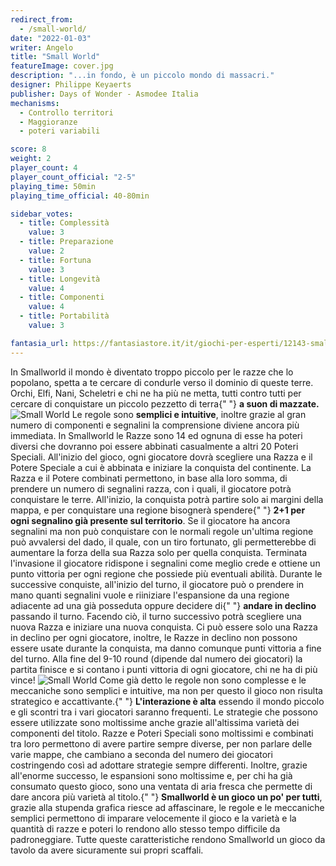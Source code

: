 ```yaml
---
redirect_from:
  - /small-world/
date: "2022-01-03"
writer: Angelo
title: "Small World"
featureImage: cover.jpg
description: "...in fondo, è un piccolo mondo di massacri."
designer: Philippe Keyaerts
publisher: Days of Wonder - Asmodee Italia
mechanisms:
  - Controllo territori
  - Maggioranze
  - poteri variabili

score: 8
weight: 2
player_count: 4
player_count_official: "2-5"
playing_time: 50min
playing_time_official: 40-80min

sidebar_votes:
  - title: Complessità
    value: 3
  - title: Preparazione
    value: 2
  - title: Fortuna
    value: 3
  - title: Longevità
    value: 4
  - title: Componenti
    value: 4
  - title: Portabilità
    value: 3

fantasia_url: https://fantasiastore.it/it/giochi-per-esperti/12143-small-world-eng.html
---
```


<Setting>
  In Smallworld il mondo è diventato troppo piccolo per le razze che lo
  popolano, spetta a te cercare di condurle verso il dominio di queste terre.
  Orchi, Elfi, Nani, Scheletri e chi ne ha più ne metta, tutti contro tutti per
  cercare di conquistare un piccolo pezzetto di terra{" "}
  <strong>a suon di mazzate.</strong>
</Setting>

<img src="./game1.jpg" alt="Small World" />

<Rules>
  Le regole sono <strong>semplici e intuitive</strong>, inoltre grazie al gran
  numero di componenti e segnalini la comprensione diviene ancora più immediata.
  In Smallworld le Razze sono 14 ed ognuna di esse ha poteri diversi che
  dovranno poi essere abbinati casualmente a altri 20 Poteri Speciali.
  All'inizio del gioco, ogni giocatore dovrà scegliere una Razza e il Potere
  Speciale a cui è abbinata e iniziare la conquista del continente. La Razza e
  il Potere combinati permettono, in base alla loro somma, di prendere un numero
  di segnalini razza, con i quali, il giocatore potrà conquistare le terre.
  All'inizio, la conquista potrà partire solo ai margini della mappa, e per
  conquistare una regione bisognerà spendere{" "}
  <strong>2+1 per ogni segnalino già presente sul territorio</strong>. Se il
  giocatore ha ancora segnalini ma non può conquistare con le normali regole
  un'ultima regione può avvalersi del dado, il quale, con un tiro fortunato, gli
  permetterebbe di aumentare la forza della sua Razza solo per quella conquista.
  Terminata l'invasione il giocatore ridispone i segnalini come meglio crede e
  ottiene un punto vittoria per ogni regione che possiede più eventuali abilità.
  Durante le successive conquiste, all'inizio del turno, il giocatore può o
  prendere in mano quanti segnalini vuole e riiniziare l'espansione da una
  regione adiacente ad una già posseduta oppure decidere di{" "}
  <strong>andare in declino</strong> passando il turno. Facendo ciò, il turno
  successivo potrà scegliere una nuova Razza e iniziare una nuova conquista. Ci
  può essere solo una Razza in declino per ogni giocatore, inoltre, le Razze in
  declino non possono essere usate durante la conquista, ma danno comunque punti
  vittoria a fine del turno. Alla fine del 9-10 round (dipende dal numero dei
  giocatori) la partita finisce e si contano i punti vittoria di ogni giocatore,
  chi ne ha di più vince!
</Rules>

<img src="./game2.jpg" alt="Small World" />

<Feedback>
  Come già detto le regole non sono complesse e le meccaniche sono semplici e
  intuitive, ma non per questo il gioco non risulta strategico e accattivante.{" "}
  <strong>L'interazione è alta</strong> essendo il mondo piccolo e gli scontri
  tra i vari giocatori saranno frequenti. Le strategie che possono essere
  utilizzate sono moltissime anche grazie all'altissima varietà dei componenti
  del titolo. Razze e Poteri Speciali sono moltissimi e combinati tra loro
  permettono di avere partire sempre diverse, per non parlare delle varie mappe,
  che cambiano a seconda del numero dei giocatori costringendo così ad adottare
  strategie sempre differenti. Inoltre, grazie all'enorme successo, le
  espansioni sono moltissime e, per chi ha già consumato questo gioco, sono una
  ventata di aria fresca che permette di dare ancora più varietà al titolo.{" "}
  <strong>Smallworld è un gioco un po' per tutti</strong>, grazie alla stupenda
  grafica riesce ad affascinare, le regole e le meccaniche semplici permettono
  di imparare velocemente il gioco e la varietà e la quantità di razze e poteri
  lo rendono allo stesso tempo difficile da padroneggiare. Tutte queste
  caratteristiche rendono Smallworld un gioco da tavolo da avere sicuramente sui
  propri scaffali.
</Feedback>

<Instagram id="CYQ8dE3FK7b" />
